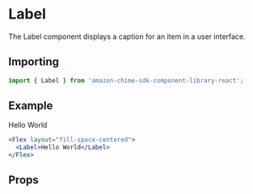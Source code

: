 

<Meta of={LabelStories} />

# Label

The Label component displays a caption for an item in a user interface.

## Importing

```javascript
import { Label } from 'amazon-chime-sdk-component-library-react';
```

## Example

<ThemeProvider theme={lightTheme}>
  <GlobalStyles />
  <Canvas>
    <Label>Hello World</Label>
  </Canvas>
</ThemeProvider>

```jsx
<Flex layout="fill-space-centered">
  <Label>Hello World</Label>
</Flex>
```

## Props

<ArgTypes of={Label} />
